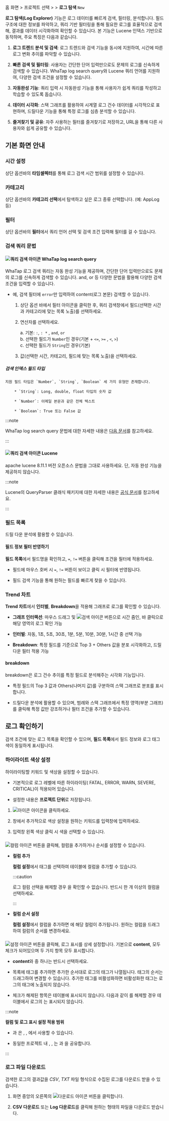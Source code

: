 
<Logroleview />

홈 화면 &gt; 프로젝트 선택 &gt; <Cmdname sid="side_log" className="uitext" /> &gt; **로그 탐색** <code className="newfunc">New</code>

**로그 탐색(Log Explorer)** 기능은 로그 데이터를 빠르게 검색, 필터링, 분석합니다. 필드 구조에 대한 정보를 파악하고, 쿼리 기반 필터링을 통해 필요한 로그를 효율적으로 검색해, 결과를 데이터 시각화하여 확인할 수 있습니다. 본 기능은 Lucene 인덱스 기반으로 동작하며, 주요 특징은 다음과 같습니다. 

1. **로그 트렌드 분석 및 검색**: 로그 트렌드와 검색 기능을 동시에 지원하여, 시간에 따른 로그 변화 추이를 파악할 수 있습니다.

1. **빠른 검색 및 필터링**: 사용자는 간단한 단어 입력만으로도 문제의 로그를 신속하게 검색할 수 있습니다. WhaTap log search query와 Lucene 쿼리 언어를 지원하여, 다양한 검색 조건을 설정할 수 있습니다.

1. **자동완성 기능**: 쿼리 입력 시 자동완성 기능을 통해 사용자가 쉽게 쿼리를 작성하고 학습할 수 있도록 돕습니다.

1. **데이터 시각화**: 스택 그래프를 활용하여 시계열 로그 건수 데이터를 시각적으로 표현하며, 드릴다운 기능을 통해 특정 로그를 심층 분석할 수 있습니다.

1. **즐겨찾기 및 공유**: 자주 사용하는 필터를 즐겨찾기로 저장하고, URL을 통해 다른 사용자와 쉽게 공유할 수 있습니다.

## 기본 화면 안내 

<ImgLang img='apm-log-log-explorer-new.png' desc='log-explorer-new' />

### 시간 설정

상단 옵션바의 **타임셀렉터**를 통해 로그 검색 시간 범위를 설정할 수 있습니다.

### 카테고리

상단 옵션바의 **카테고리 선택**에서 탐색하고 싶은 로그 종류 선택합니다. (예: AppLog 등)

### 필터

상단 옵션바의 **필터**에서 쿼리 언어 선택 및 검색 조건 입력해 필터를 걸 수 있습니다.

### 검색 쿼리 문법

#### ![쿼리 검색 아이콘](/img/ico-log-search-query.svg) WhaTap log search query

WhaTap 로그 검색 쿼리는 자동 완성 기능을 제공하며, 간단한 단어 입력만으로도 문제의 로그를 신속하게 검색할 수 있습니다. and, or 등 다양한 문법을 활용해 다양한 검색 조건을 입력할 수 있습니다.

* 예, 검색 필터에 `error`만 입력하여 content(로그 본문) 검색할 수 있습니다.

    1. 상단 옵션 바에서 필터 아이콘을 클릭한 후, 쿼리 검색창에서 필드(선택한 시간과 카테고리에 맞는 목록 노출)를 선택하세요. 

    1. 연산자를 선택하세요.

        a. 기본: `:`, `: *` , `and`, `or` <br/>
        b. 선택한 필드가 `Number`인 경우(기본 + `<=`, `>=` , `<`, `>`) <br/>
        c. 선택한 필드가 `String`인 경우(기본)

    1. 값(선택한 시간, 카테고리, 필드에 맞는 목록 노출)을 선택하세요.

##### 검색 인덱스 필드 타입

    지원 필드 타입은 `Number`, `String`, `Boolean` 세 가지 유형만 존재합니다.

        * `String`: Long, double, float 타입의 숫자 값

        * `Number`: 이메일 본문과 같은 전체 텍스트

        * `Boolean`: True 또는 False 값

:::note 

WhaTap log search query 문법에 대한 자세한 내용은 [다음 문서](https://docs.whatap.io/log/log-search-query)를 참고하세요.

:::

#### ![쿼리 검색 아이콘](/img/ico-log-search-lucene.svg) Lucene

apache lucene 8.11.1 버전 오픈소스 문법을 그대로 사용하세요. 단, 자동 완성 기능을 제공하지 않습니다.

:::note 

Lucene의 QueryParser 클래식 패키지에 대한 자세한 내용은 [공식 문서](https://lucene.apache.org/core/8_11_1/queryparser/org/apache/lucene/queryparser/classic/package-summary.html#Overview)를 참고하세요.

:::

### 필드 목록

드릴 다운 분석에 활용할 수 있습니다.

#### 필드 정보 필터 반영하기

**필드 목록**에서 필드명을 확인하고, `=`, `!=` 버튼을 클릭해 조건을 필터에 적용하세요.

* 필드에 마우스 호버 시 `=`, `!=` 버튼이 보이고 클릭 시 필터에 반영됩니다.

* 필드 검색 기능을 통해 원하는 필드를 빠르게 찾을 수 있습니다.

### Trend 차트

**Trend 차트**에서 **인터벌**, **Breakdown**을 적용해 그래프로 로그를 확인할 수 있습니다. 

* **그래프 인터랙션**: 마우스 드래그 및 ![검색 아이콘](/img/ic-search.svg) 버튼으로 시간 줌인, 바 클릭으로 해당 영역의 로그 확인 가능

* **인터벌**: 자동, 1초, 5초, 30초, 1분, 5분, 10분, 30분, 1시간 중 선택 가능

* **Breakdown**: 특정 필드를 기준으로 Top 3 + Others 값을 분포 시각화하고, 드릴다운 필터 적용 가능

#### breakdown

breakdown은 로그 건수 추이를 특정 필드로 분석해주는 시각화 기능입니다. 

* 특정 필드의 Top 3 값과 Others(나머지 값)를 구분하여 스택 그래프로 분포를 표시합니다.

* 드릴다운 분석에 활용할 수 있으며, 범례와 스택 그래프에서 특정 영역(부분 그래프)를 클릭해 특정 값만 강조하거나 필터 조건을 추가할 수 있습니다.


## 로그 확인하기

검색 조건에 맞는 로그 목록을 확인할 수 있으며, **필드 목록**에서 필드 정보와 로그 태그 색이 동일하게 표시됩니다. 

### 하이라이트 색상 설정

하이라이팅할 키워드 및 색상을 설정할 수 있습니다.

* 기본적으로 로그 레벨에 따른 하이라이팅( <span class='logft'>FATAL</span>, <span class='loger'>ERROR</span>, <span class='logwr'>WARN</span>, <span class='logft'>SEVERE</span>,  <span class='logft'>CRITICAL</span>)이 적용되어 있습니다.

* 설정한 내용은 **프로젝트 단위**로 저장됩니다. 

1. ![아이콘](/img/ic-highlight.svg) 아이콘을 클릭하세요.

1. <Cmdname sid="highlight" className="uitext" /> 창에서 추가적으로 색상 설정을 원하는 키워드를 입력창에 입력하세요. 

1. 입력창 왼쪽 색상 클릭 시 색을 선택할 수 있습니다.

### <Cmdname sid="column_settings" className="uitext" /> 

![컬럼 아이콘](/img/ic-column.svg) 버튼을 클릭해, 컬럼을 추가하거나 순서를 설정할 수 있습니다. 

* **컬럼 추가**

    **컬럼 설정**에서 태그를 선택하여 테이블에 컬럼을 추가할 수 있습니다. 

    :::caution

    로그 컬럼 선택을 해제할 경우 <Cmdname sid="ITM08349" className="uitext" />을 확인할 수 없습니다. 반드시 한 개 이상의 컬럼을 선택하세요. 

    :::

* **컬럼 순서 설정**

    **컬럼 설정**에서 컬럼을 추가하면 <Cmdname sid="TTL06055" className="uitext" />에 해당 컬럼이 추가됩니다. 원하는 컬럼을 드래그하여 컬럼의 순서를 변경하세요.

### <Cmdname sid="ITM08349" className="uitext" />

![설정 아이콘](/img/ic-setting.svg) 버튼을 클릭해, 로그 표시를 상세 설정합니다. 기본으로 **content**, <Cmdname sid="tag" className="uitext" /> 모두 체크가 되어있으며 두 가지 항목 모두 표시합니다.  

* **content**와 <Cmdname sid="tag" className="uitext" /> 중 하나는 반드시 선택하세요. 

* <Cmdname sid="tag_management" className="uitext" /> 목록에 태그를 추가하면 추가한 순서대로 로그의 태그가 나열됩니다. 태그의 순서는 드래그하여 변경할 수 있습니다. 추가한 태그를 비활성화하면 비활성화한 태그는 로그의 태그에 노출되지 않습니다.

* 체크가 해제된 항목은 테이블에 표시되지 않습니다. 다음과 같이 <Cmdname sid="tag" className="uitext" />를 해제할 경우 테이블에서 로그의 <Cmdname sid="tag" className="uitext" />는 표시되지 않습니다.

    <ImgLang img='log-table-contents-remove-tag.png' desc='log table contents remove tag sc'/>

:::note 

**컬럼 및 로그 표시 설정 적용 범위**

* <Cmdname sid="column_settings" className="uitext" />과 <Cmdname sid="ITM08349" className="uitext" />은 <Cmdname sid="logTail" className="uitext" />, <Cmdname sid="side_logSearch" className="uitext" />, <Cmdname sid="logExplorer" className="uitext" />에서 사용할 수 있습니다. 

* 동일한 프로젝트 내 <Cmdname sid="side_logTail" className="uitext" />, <Cmdname sid="side_logSearch" className="uitext" />, <Cmdname sid="side_logExplorer" className="uitext" />는 <Cmdname sid="column_settings" className="uitext" />과 <Cmdname sid="ITM08349" className="uitext" />을 공유합니다. 

:::

### 로그 파일 다운로드

검색한 로그의 결과값을 *CSV*, *TXT* 파일 형식으로 수집된 로그를 다운로드 받을 수 있습니다. 

1. 화면 중앙의 오른쪽의 ![다운로드 아이콘](/img/ico-download.svg) <Cmdname sid="download" className="uitext" /> 버튼을 클릭합니다.

1. **CSV 다운로드** 또는 **Log 다운로드**를 클릭해 원하는 형태의 파일을 다운로드 받습니다. 